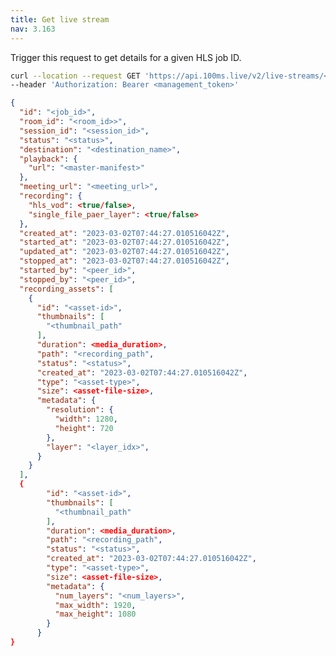 ```yaml
---
title: Get live stream
nav: 3.163
---
```


Trigger this request to get details for a given HLS job ID.

<GetRequest title="https://api.100ms.live/v2/live-streams/:job_id" />
<Request id="req-0">

```bash
curl --location --request GET 'https://api.100ms.live/v2/live-streams/<job_id>' \
--header 'Authorization: Bearer <management_token>'
```

</Request>
<ResponseBox id="res-0" status="200 OK">

```json
{
  "id": "<job_id>",
  "room_id": "<room_id>>",
  "session_id": "<session_id>",
  "status": "<status>",
  "destination": "<destination_name>",
  "playback": {
    "url": "<master-manifest>"
  },
  "meeting_url": "<meeting_url>",
  "recording": {
    "hls_vod": <true/false>,
    "single_file_paer_layer": <true/false>
  },
  "created_at": "2023-03-02T07:44:27.010516042Z",
  "started_at": "2023-03-02T07:44:27.010516042Z",
  "updated_at": "2023-03-02T07:44:27.010516042Z",
  "stopped_at": "2023-03-02T07:44:27.010516042Z",
  "started_by": "<peer_id>",
  "stopped_by": "<peer_id>",
  "recording_assets": [
    {
      "id": "<asset-id>",
      "thumbnails": [
        "<thumbnail_path"
      ],
      "duration": <media_duration>,
      "path": "<recording_path",
      "status": "<status>",
      "created_at": "2023-03-02T07:44:27.010516042Z",
      "type": "<asset-type>",
      "size": <asset-file-size>,
      "metadata": {
        "resolution": {
          "width": 1280,
          "height": 720
        },
        "layer": "<layer_idx>",
      }
    }
  ],
  {
        "id": "<asset-id>",
        "thumbnails": [
          "<thumbnail_path"
        ],
        "duration": <media_duration>,
        "path": "<recording_path",
        "status": "<status>",
        "created_at": "2023-03-02T07:44:27.010516042Z",
        "type": "<asset-type>",
        "size": <asset-file-size>,
        "metadata": {
          "num_layers": "<num_layers>",
          "max_width": 1920,
          "max_height": 1080
        }
      }
}
```

</ResponseBox>

